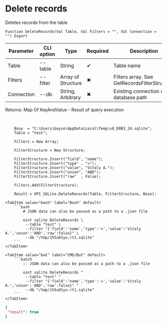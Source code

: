 ﻿---
sidebar_position: 9
description: Delete records and other functions to work with SQLite in the Open Integration Package, a free open-source integration library for 1C:Enterprise 8, OneScript and CLI
keywords: [1C, 1С, 1С:Enterprise, 1С:Enterprise 8.3, API, Integration, Services, Exchange, OneScript, CLI, SQLite]
---


# Delete records
 Deletes records from the table



`Function DeleteRecords(Val Table, Val Filters = "", Val Connection = "") Export`

  | Parameter | CLI option | Type | Required | Description |
  |-|-|-|-|-|
  | Table | --table | String | &#x2714; | Table name |
  | Filters | --filter | Array of Structure | &#x2716; | Filters array. See GetRecordsFilterStrucutre |
  | Connection | --db | String, Arbitrary | &#x2716; | Existing connection or database path |

  
  Returns:  Map Of KeyAndValue - Result of query execution

<br/>




```bsl title="1C:Enterprise/OneScript code example"
    Base  = "C:\Users\bayse\AppData\Local\Temp\v8_D0B3_24.sqlite";
    Table = "test";

    Filters = New Array;

    FilterStructure = New Structure;

    FilterStructure.Insert("field", "name");
    FilterStructure.Insert("type" , "=");
    FilterStructure.Insert("value", "Vitaly A.");
    FilterStructure.Insert("union", "AND");
    FilterStructure.Insert("raw"  , False);

    Filters.Add(FilterStructure);

    Result = OPI_SQLite.DeleteRecords(Table, FilterStructure, Base);
```
 

 <Tabs>
  
    <TabItem value="bash" label="Bash" default>
        ```bash
            # JSON data can also be passed as a path to a .json file
            
            oint sqlite DeleteRecords \
             --table "test" \
             --filter "{'field':'name','type':'=','value':'Vitaly A.','union':'AND','raw':false}" \
             --db "/tmp/1h5u01yu.rt1.sqlite"
        ```
    </TabItem>
  
    <TabItem value="bat" label="CMD/Bat" default>
        ```batch
            :: JSON data can also be passed as a path to a .json file
            
            oint sqlite DeleteRecords ^
             --table "test" ^
             --filter "{'field':'name','type':'=','value':'Vitaly A.','union':'AND','raw':false}" ^
             --db "/tmp/1h5u01yu.rt1.sqlite"
        ```
    </TabItem>
</Tabs>


```json title="Result"
{
 "result": true
}
```

